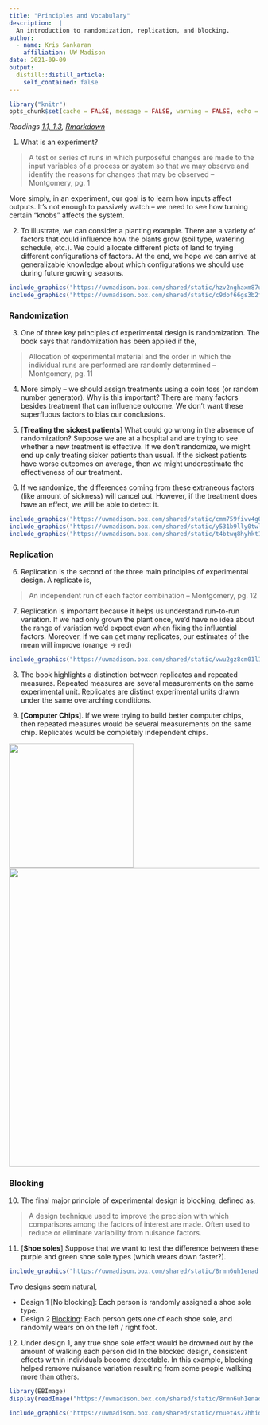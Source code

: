 ```yaml
---
title: "Principles and Vocabulary"
description:  | 
  An introduction to randomization, replication, and blocking.
author:
  - name: Kris Sankaran
    affiliation: UW Madison
date: 2021-09-09
output:
  distill::distill_article:
    self_contained: false
---
```


```r
library("knitr")
opts_chunk$set(cache = FALSE, message = FALSE, warning = FALSE, echo = FALSE, out.width = "500px")
```

_Readings [1.1, 1.3](https://www.wiley.com/en-us/Design+and+Analysis+of+Experiments%2C+10th+Edition-p-9781119492443#content-section), [Rmarkdown](https://github.com/krisrs1128/stat424_f21/blob/master/_posts/2021-08-02-week1-1/week1-1.Rmd)_ 

1. What is an experiment?

>  A test or series of runs in which purposeful changes are made to the input
variables of a process or system so that we may observe and identify the reasons
for changes that may be observed -- Montgomery, pg. 1

More simply, in an experiment, our goal is to learn how inputs affect outputs. It's not enough to passively watch -- we need to see how turning certain "knobs" affects the system.

2. To illustrate, we can consider a planting example. There are a variety of
factors that could influence how the plants grow (soil type, watering schedule,
etc.). We could allocate different plots of land to trying different
configurations of factors. At the end, we hope we can arrive at generalizable
knowledge about which configurations we should use during future growing
seasons.

```r
include_graphics("https://uwmadison.box.com/shared/static/hzv2nghaxm87u7s0awfqttmsh2k3963h.png")
include_graphics("https://uwmadison.box.com/shared/static/c9dof66gs3b2fwp3rhx353e6tpojhqdn.png")
```

### Randomization

3. One of three key principles of experimental design is randomization. The book
says that randomization has been applied if the,

> Allocation of experimental material and the order in which the individual runs are performed are randomly determined -- Montgomery, pg. 11

4. More simply -- we should assign treatments using a coin toss (or random
number generator). Why is this important? There are many factors besides
treatment that can influence outcome. We don’t want these superfluous factors to
bias our conclusions.

5. [**Treating the sickest patients**] What could go wrong in the absence of
randomization? Suppose we are at a hospital and are trying to see whether a new
treatment is effective. If we don’t randomize, we might end up only treating
sicker patients than usual. If the sickest patients have worse outcomes on
average, then we might underestimate the effectiveness of our treatment.

6. If we randomize, the differences coming from these extraneous factors (like
amount of sickness) will cancel out. However, if the treatment does have an
effect, we will be able to detect it.

```r
include_graphics("https://uwmadison.box.com/shared/static/cmm759fivv4g0xsg85k25b1cq32zn7gp.png")
include_graphics("https://uwmadison.box.com/shared/static/y531b9lly0twl9i987978dqp8kwzfze5.png")
include_graphics("https://uwmadison.box.com/shared/static/t4btwq8hyhkt14kcn0p2o8rwzg2magqa.png")
```

### Replication

6. Replication is the second of the three main principles of experimental design. A replicate is,

> An independent run of each factor combination -- Montgomery, pg. 12

7. Replication is important because it helps us understand run-to-run variation.
If we had only grown the plant once, we’d have no idea about the range of
variation we'd expect even when fixing the influential factors. Moreover, if we
can get many replicates, our estimates of the mean will improve (orange -> red)

```r
include_graphics("https://uwmadison.box.com/shared/static/vwu2gz8cm01l1fa2u3vc5fha8rsvxycx.png")
```

8. The book highlights a distinction between replicates and repeated measures.
Repeated measures are several measurements on the same experimental unit.
Replicates are distinct experimental units drawn under the same overarching
conditions.

9. [**Computer Chips**]. If we were trying to build better computer chips, then
repeated measures would be several measurements on the same chip. Replicates
would be completely independent chips.

<div class "layout-chunk" data-layout="l-body side">
<img src="https://uwmadison.box.com/shared/static/rqu00u66f4szo40wfevwmesslkniz2d6.png" width="250"/>
<img src="https://uwmadison.box.com/shared/static/inwjp3ntywaoim7vs88wehl6m73wu3pb.png" width="600"/>
</div>


### Blocking

10. The final major principle of experimental design is blocking, defined as,

> A design technique used to improve the precision with which comparisons among
the factors of interest are made. Often used to reduce or eliminate variability
from nuisance factors.

11. [**Shoe soles**] Suppose that we want to test the difference between these
purple and green shoe sole types (which wears down faster?).

```r
include_graphics("https://uwmadison.box.com/shared/static/8rmn6uh1enadfmfriq646bjvr3q5hx0w.png")
```

Two designs seem natural,

* Design 1 [No blocking]: Each person is randomly assigned a shoe sole type.
* Design 2 [Blocking]: Each person gets one of each shoe sole, and randomly
wears on on the left / right foot.

12. Under design 1, any true shoe sole effect would be drowned out by the amount
of walking each person did In the blocked design, consistent effects within
individuals become detectable. In this example, blocking helped remove nuisance
variation resulting from some people walking more than others.

```r
library(EBImage)
display(readImage("https://uwmadison.box.com/shared/static/8rmn6uh1enadfmfriq646bjvr3q5hx0w.png"))
```

```r
include_graphics("https://uwmadison.box.com/shared/static/rnuet4s27hhidnxde2ys5n3taw9ygjhy.png")
```